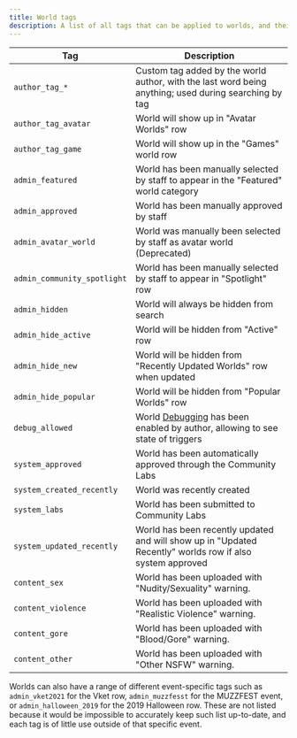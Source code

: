 ```yaml
---
title: World tags
description: A list of all tags that can be applied to worlds, and their meaning. This list is not exhaustive.
---
```


Tag | Description
----|------------
`author_tag_*` | Custom tag added by the world author, with the last word being anything; used during searching by tag
`author_tag_avatar` | World will show up in "Avatar Worlds" row
`author_tag_game` | World will show up in the "Games" world row
`admin_featured` | World has been manually selected by staff to appear in the "Featured" world category
`admin_approved` | World has been manually approved by staff
`admin_avatar_world` | World was manually been selected by staff as avatar world (Deprecated)
`admin_community_spotlight` | World has been manually selected by staff to appear in "Spotlight" row
`admin_hidden` | World will always be hidden from search
`admin_hide_active` | World will be hidden from "Active" row
`admin_hide_new` | World will be hidden from "Recently Updated Worlds" row when updated
`admin_hide_popular` | World will be hidden from "Popular Worlds" row
`debug_allowed` | World [Debugging](https://user-images.githubusercontent.com/5008081/136931542-84fe3806-6933-4a0f-b816-d3a8052298a8.png) has been enabled by author, allowing to see state of triggers
`system_approved` | World has been automatically approved through the Community Labs
`system_created_recently` | World was recently created
`system_labs` | World has been submitted to Community Labs
`system_updated_recently` | World has been recently updated and will show up in "Updated Recently" worlds row if also system approved
`content_sex` | World has been uploaded with "Nudity/Sexuality" warning.
`content_violence` | World has been uploaded with "Realistic Violence" warning.
`content_gore` | World has been uploaded with "Blood/Gore" warning.
`content_other` | World has been uploaded with "Other NSFW" warning.

Worlds can also have a range of different event-specific tags such as `admin_vket2021` for the Vket row, `admin_muzzfesst` for the MUZZFEST event, or `admin_halloween_2019` for the 2019 Halloween row. These are not listed because it would be impossible to accurately keep such list up-to-date, and each tag is of little use outside of that specific event.
